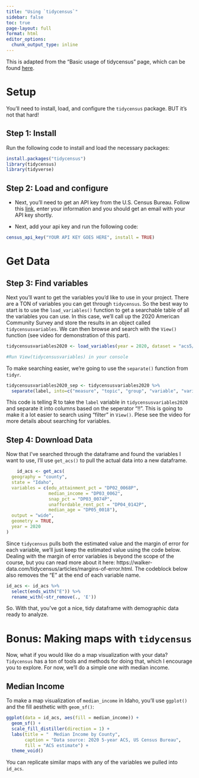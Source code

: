```yaml
---
title: "Using `tidycensus`"
sidebar: false
toc: true
page-layout: full
format: html
editor_options: 
  chunk_output_type: inline
---
```


This is adapted from the "Basic usage of tidycensus" page, which can be found [here](https://walker-data.com/tidycensus/articles/basic-usage.html). 

# Setup

You'll need to install, load, and configure the `tidycensus` package. BUT it's not that hard!

## Step 1: Install

Run the following code to install and load the necessary packages:

```r
install.packages("tidycensus")
library(tidycensus)
library(tidyverse)
```

## Step 2: Load and configure

- Next, you'll need to get an API key from the U.S. Census Bureau. Follow this [link](https://api.census.gov/data/key_signup.html), enter your information and you should get an email with your API key shortly.

- Next, add your api key and run the following code:

```r
census_api_key("YOUR API KEY GOES HERE", install = TRUE)
```

# Get Data

## Step 3: Find variables
Next you'll want to get the variables you'd like to use in your project. There are a TON of variables you can get through `tidycensus`. So the best way to start is to use the `load_variables()` function to get a searchable table of all the variables you can use. In this case, we'll call up the 2020 American Community Survey and store the results in an object called `tidycensusvariables`. We can then browse and search with the `View()` function (see video for demonstration of this part). 

```r
tidycensusvariables2020 <- load_variables(year = 2020, dataset = "acs5/profile") 

#Run View(tidycensusvariables) in your console
```


To make searching easier, we're going to use the `separate()` function from `tidyr`. 

```r
tidycensusvariables2020_sep <- tidycensusvariables2020 %>% 
  separate(label, into=c("measure", "topic", "group", "variable", "variable2" ), sep="!!")
```

This code is telling R to take the `label` variable in `tidycensusvariables2020` and separate it into columns based on the seperator "!!". This is going to make it a lot easier to search using "filter" in `View()`. Plese see the video for more details about searching for variables. 

## Step 4: Download Data

Now that I've searched through the dataframe and found the variables I want to use, I'll use `get_acs()` to pull the actual data into a new dataframe. 

```r
	id_acs <- get_acs(
  geography = "county",
  state = "Idaho",
  variables = c(edu_attainment_pct = "DP02_0068P",
                median_income = "DP03_0062",
                snap_pct = "DP03_0074P",
                unaffordable_rent_pct = "DP04_0142P",
                median_age = "DP05_0018"),
  output = "wide",
  geometry = TRUE,
  year = 2020
)
```

Since `tidycensus` pulls both the estimated value and the margin of error for each variable, we'll just keep the estimated value using the code below. Dealing with the margin of error variables is beyond the scope of the course, but you can read more about it here: https://walker-data.com/tidycensus/articles/margins-of-error.html. The codeblock below also removes the "E" at the end of each variable name. 


```r
id_acs <- id_acs %>% 
  select(ends_with("E")) %>% 
  rename_with(~str_remove(., 'E'))
```


So. With that, you've got a nice, tidy dataframe with demographic data ready to analyze. 


# Bonus: Making maps with `tidycensus`

Now, what if you would like do a map visualization with your data? `Tidycensus` has a ton of tools and methods for doing that, which I encourage you to explore. For now, we'll do a simple one with median income. 

## Median Income

To make a map visualization of `median_income` in Idaho, you'll use `ggplot()` and the fill aesthetic with `geom_sf()`:

```r
ggplot(data = id_acs, aes(fill = median_income)) + 
  geom_sf() + 
  scale_fill_distiller(direction = 1) + 
  labs(title = "  Median Income by County",
       caption = "Data source: 2020 5-year ACS, US Census Bureau",
       fill = "ACS estimate") + 
  theme_void()
```

You can replicate similar maps with any of the variables we pulled into `id_acs`. 


